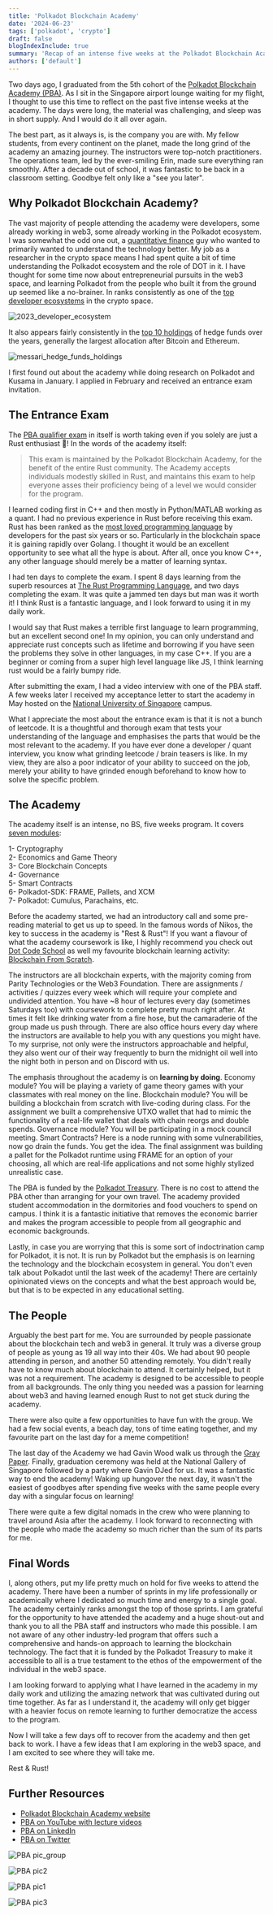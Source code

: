 ```yaml
---
title: 'Polkadot Blockchain Academy'
date: '2024-06-23'
tags: ['polkadot', 'crypto']
draft: false
blogIndexInclude: true
summary: 'Recap of an intense five weeks at the Polkadot Blockchain Academy.'
authors: ['default']
---
```


Two days ago, I graduated from the 5th cohort of the
[Polkadot Blockchain Academy (PBA)](https://polkadot.network/academy/). As I sit in the Singapore airport lounge
waiting for my
flight, I thought to use this time to reflect on the past five intense weeks at the academy.
The days were long, the material was challenging, and sleep was in short supply. And I would do it all over again.

The best part, as it always is, is the company you are with. My fellow students, from every continent on
the planet, made the long grind of the academy an amazing journey. The instructors were top-notch practitioners.
The operations team, led by the ever-smiling Erin, made sure everything ran smoothly.
After a decade out of school, it was fantastic to be back in a classroom setting. Goodbye felt only like a "see you
later".

## Why Polkadot Blockchain Academy?

The vast majority of people attending the academy were developers, some already working in web3, some already working in
the Polkadot ecosystem. I was somewhat the odd one out, a [quantitative finance](https://kaveh.page/about) guy who
wanted to primarily wanted to understand the technology better. My job as a researcher in the crypto space means I
had spent quite a bit of time understanding the Polkadot ecosystem and the role of DOT in it. I have thought for
some time now about
entrepreneurial pursuits in the web3 space, and learning Polkadot from the people who built it from the
ground up seemed like a no-brainer. In ranks consistently
as one of the [top developer ecosystems](https://www.developerreport.com/developer-report?s=there-is-a-large-torso)
in the crypto space.

![2023_developer_ecosystem](/static/images/2024_06_developer_ecosystem.png)

It also appears fairly consistently in the
[top 10 holdings](https://messari.io/report/messari-fund-analysis-q4-21-examining-liquid-portfolios-of-crypto-funds)
of hedge funds over the years, generally the largest allocation after Bitcoin and Ethereum.

![messari_hedge_funds_holdings](/static/images/2024_06_messari_hedge_funds_holdings.png)


I first found out about the academy while doing research on Polkadot and Kusama in January. I applied in February and
received an entrance exam invitation.

## The Entrance Exam

The [PBA qualifier exam](https://github.com/Polkadot-Blockchain-Academy/pba-qualifier-exam) in itself is worth
taking even if you solely are just a Rust enthusiast 🦀! In the words of the academy itself:

>This exam is maintained by the
Polkadot Blockchain Academy, for the benefit of the entire Rust community. The Academy accepts individuals
modestly skilled in Rust, and maintains this exam to help everyone asses their proficiency
being of a level we would consider for the program.

I learned coding first in C++ and then mostly in Python/MATLAB working as a quant. I had no previous experience in Rust
before receiving this exam. Rust has been ranked as the
[most loved programming language](https://survey.stackoverflow.co/2023/) by developers for the past six years or so.
Particularly in the blockchain space it is gaining rapidly over Golang. I thought it would be an excellent
opportunity to see what all the hype is about. After all, once you know C++, any other language should merely be a
matter of learning syntax.

I had ten days to complete the exam. I spent 8 days learning from the superb resources at
[The Rust Programming Language](https://www.rust-lang.org/learn), and two days completing the exam. It was quite a
jammed ten days but man was it worth it! I think Rust is a fantastic language, and I look forward to using it in my
daily work.

I would say that Rust makes a terrible first language to learn programming, but an excellent second one!
In my opinion, you can only understand and appreciate rust concepts such as lifetime and borrowing if you have seen
the problems they solve in other languages, in my case C++. If you are a beginner or coming from a super high level
language like JS, I think learning rust would be a fairly bumpy ride.

After submitting the exam, I had a video interview with one of the PBA staff. A few weeks later I
received my acceptance letter to start the academy in May hosted on the
[National University of Singapore](https://enterprise.nus.edu.sg/education-programmes/polkadot-blockchain-academy-at-nus/)
campus.

What I appreciate the most about the entrance exam is that it is not a bunch of leetcode. It is a thoughtful
and thorough exam that tests your understanding of the language and emphasises the parts that would be the most
relevant to the academy. If you have ever done a developer / quant interview, you know what grinding leetcode /
brain teasers is like. In my view, they are also a poor indicator of your ability to succeed on the job, merely your
ability to have grinded enough beforehand to know how to solve the specific problem.

## The Academy

The academy itself is an intense, no BS, five weeks program. It covers
[seven modules](https://polkadot.network/development/blockchain-academy/):

1- Cryptography\
2- Economics and Game Theory\
3- Core Blockchain Concepts\
4- Governance\
5- Smart Contracts\
6- Polkadot-SDK: FRAME, Pallets, and XCM\
7- Polkadot: Cumulus, Parachains, etc.

Before the academy started, we had an introductory call and some pre-reading material to get us up to speed. In the
famous words of Nikos, the key to success in the academy is "Rest & Rust"! If you want a flavour of what the academy
coursework is like, I highly recommend you check out [Dot Code School](https://dotcodeschool.com/) as well my
favourite blockchain learning activity:
[Blockchain From Scratch](https://github.com/JoshOrndorff/blockchain-from-scratch).

The instructors are all blockchain experts, with the majority coming from Parity Technologies or the Web3 Foundation.
There are assignments / activities / quizzes every week which will require your complete and undivided attention. You
have ~8 hour of lectures every day (sometimes Saturdays too) with coursework to complete pretty much right after. At
times it felt like drinking water from a fire hose, but the camaraderie of the group made us push through. There
are also office hours every day where the instructors are available to help you with any questions you might have.
To my surprise, not only were the instructors approachable and helpful, they also went our of their way frequently to
burn the midnight oil well into the night both in person and on Discord with us.

The emphasis throughout the academy is on **learning by doing**. Economy module? You will be playing a variety of game
theory games with your classmates with real money on the line. Blockchain module? You will be building a blockchain
from scratch with live-coding during class. For the assignment we built a comprehensive UTXO wallet that had to mimic the
functionality of a real-life wallet that deals with chain reorgs and double spends. Governance module? You will be
participating in a mock council meeting. Smart Contracts? Here is a node running with some vulnerabilities, now go
drain the funds. You get the idea. The final assignment was building a pallet for the Polkadot runtime using FRAME
for an option of your choosing, all which are real-life applications and not some highly stylized unrealistic case.

The PBA is funded by the [Polkadot Treasury](https://polkadot.network/ecosystem/treasury/).
There is no cost to attend the PBA other than arranging for your own travel. The academy provided student
accommodation in the dormitories and food vouchers to spend on campus. I think it is a fantastic initiative that
removes the economic barrier and makes the program accessible to people from all geographic and economic backgrounds.

Lastly, in case you are worrying that this is some sort of indoctrination camp for Polkadot, it is not. It
is run by Polkadot but the emphasis is on learning the technology and the blockchain ecosystem in general. You don't
even talk about Polkadot until the last week of the academy! There are certainly opinionated views on the concepts and
what the best approach would be, but that is to be expected in any educational setting.


## The People

Arguably the best part for me. You are surrounded by people passionate about the blockchain tech and web3 in general. It
truly was a diverse group of people as young as 19 all way into their 40s. We had about 90 people attending in
person, and another 50 attending remotely. You didn't really have to know much about blockchain to attend. It
certainly helped, but it was not a requirement. The academy is designed to be accessible to people from all
backgrounds. The only thing you needed was a passion for learning about web3 and having learned enough Rust to not
get stuck during the academy.

There were also quite a few opportunities to have fun with the group. We had a few social events, a beach day, tons
of time eating together, and my favourite part on the last day for a meme competition!

The last day of the Academy we had
Gavin Wood walk us through the [Gray Paper](https://wiki.polkadot.network/docs/learn-jam-chain). Finally,
graduation ceremony was held at the National Gallery of Singapore followed by a party where
Gavin DJed for us. It was a fantastic way to end the academy! Waking up hungover the next day, it wasn't the easiest
of goodbyes after spending five weeks with the same people every day with a singular focus on learning!

There were quite a few digital nomads in the crew who were planning to travel around Asia after the academy. I look
forward to reconnecting with the people who made the academy so much richer than the sum of its parts for me.

## Final Words

I, along others, put my life pretty much on hold for five weeks to attend the academy. There have been a number of
sprints in my
life professionally or academically where I dedicated so much time and energy to a single goal. The academy
certainly ranks amongst the top of those sprints. I am grateful for the opportunity to have attended the academy and a
huge
shout-out and thank you to all the PBA staff and instructors who made this possible. I am not aware of any other
industry-led program
that offers such a comprehensive and hands-on approach to learning the blockchain technology. The fact that it is
funded by
the Polkadot Treasury to make it accessible to all is a true testament to the ethos of the empowerment of the
individual in the web3 space.

I am looking forward to applying what I have learned in the academy in my daily work and utilizing the amazing
network that was cultivated during out time together. As far as I understand it, the academy will only get bigger
with a heavier focus on remote learning to further democratize the access to the program.

Now I will take a few days off to recover from the academy and then get back to work. I have a few ideas that I am
exploring in the web3 space, and I am excited to see where they will take me.

Rest & Rust!


## Further Resources

- [Polkadot Blockchain Academy website](https://polkadot.network/academy/)
- [PBA on YouTube with lecture videos](https://www.youtube.com/channel/UCKE7UPkSWv0QN97sI7HUTcw)
- [PBA on LinkedIn](https://www.linkedin.com/school/polkadot-blockchain-academy/)
- [PBA on Twitter](https://x.com/AcademyPolkadot)


![PBA pic_group](/static/images/2024_06_pba_group.jpg)

![PBA pic2](/static/images/2024_06_pba_2.jpg)

![PBA pic1](/static/images/2024_06_pba_1.jpg)

![PBA pic3](/static/images/2024_06_pba_w_gavin.jpg)



